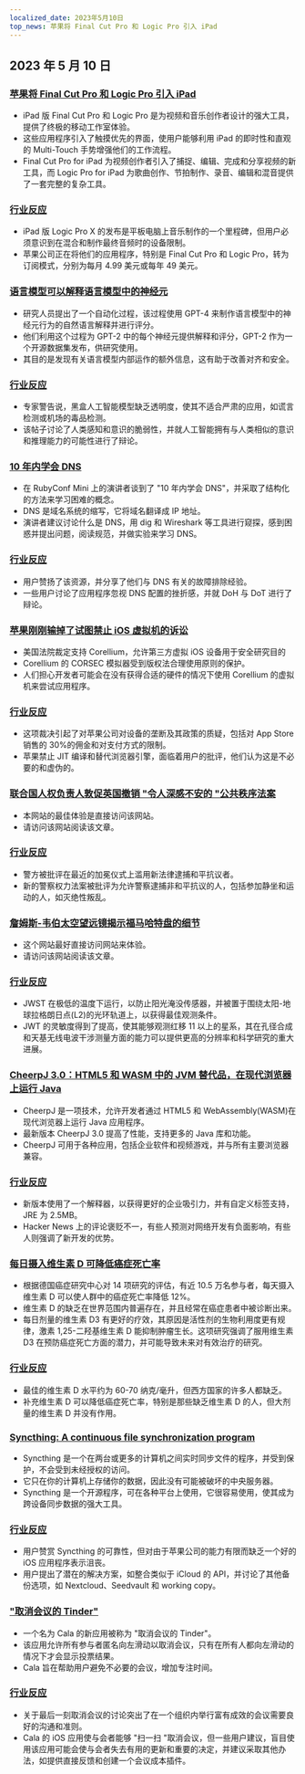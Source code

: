 ```yaml
---
localized_date: 2023年5月10日
top_news: 苹果将 Final Cut Pro 和 Logic Pro 引入 iPad
---
```


## 2023 年 5 月 10 日

### [苹果将 Final Cut Pro 和 Logic Pro 引入 iPad](https://www.apple.com/newsroom/2023/05/apple-brings-final-cut-pro-and-logic-pro-to-ipad/)

- iPad 版 Final Cut Pro 和 Logic Pro 是为视频和音乐创作者设计的强大工具，提供了终极的移动工作室体验。
- 这些应用程序引入了触摸优先的界面，使用户能够利用 iPad 的即时性和直观的 Multi-Touch 手势增强他们的工作流程。
- Final Cut Pro for iPad 为视频创作者引入了捕捉、编辑、完成和分享视频的新工具，而 Logic Pro for iPad 为歌曲创作、节拍制作、录音、编辑和混音提供了一套完整的复杂工具。

### [行业反应](http://news.ycombinator.com/item?id=35873732)

- iPad 版 Logic Pro X 的发布是平板电脑上音乐制作的一个里程碑，但用户必须意识到在混合和制作最终音频时的设备限制。
- 苹果公司正在将他们的应用程序，特别是 Final Cut Pro 和 Logic Pro，转为订阅模式，分别为每月 4.99 美元或每年 49 美元。

### [语言模型可以解释语言模型中的神经元](https://openai.com/research/language-models-can-explain-neurons-in-language-models)

- 研究人员提出了一个自动化过程，该过程使用 GPT-4 来制作语言模型中的神经元行为的自然语言解释并进行评分。
- 他们利用这个过程为 GPT-2 中的每个神经元提供解释和评分，GPT-2 作为一个开源数据集发布，供研究使用。
- 其目的是发现有关语言模型内部运作的额外信息，这有助于改善对齐和安全。

### [行业反应](http://news.ycombinator.com/item?id=35877402)

- 专家警告说，黑盒人工智能模型缺乏透明度，使其不适合严肃的应用，如谎言检测或机场的毒品检测。
- 该帖子讨论了人类感知和意识的脆弱性，并就人工智能拥有与人类相似的意识和推理能力的可能性进行了辩论。

### [10 年内学会 DNS](https://jvns.ca/blog/2023/05/08/new-talk-learning-dns-in-10-years/)

- 在 RubyConf Mini 上的演讲者谈到了 "10 年内学会 DNS"，并采取了结构化的方法来学习困难的概念。
- DNS 是域名系统的缩写，它将域名翻译成 IP 地址。
- 演讲者建议讨论什么是 DNS，用 dig 和 Wireshark 等工具进行窥探，感到困惑并提出问题，阅读规范，并做实验来学习 DNS。

### [行业反应](http://news.ycombinator.com/item?id=35870654)

- 用户赞扬了该资源，并分享了他们与 DNS 有关的故障排除经验。
- 一些用户讨论了应用程序忽视 DNS 配置的挫折感，并就 DoH 与 DoT 进行了辩论。

### [苹果刚刚输掉了试图禁止 iOS 虚拟机的诉讼](https://www.techradar.com/news/apple-just-lost-its-lawsuit-trying-to-ban-ios-virtual-machines)

- 美国法院裁定支持 Corellium，允许第三方虚拟 iOS 设备用于安全研究目的
- Corellium 的 CORSEC 模拟器受到版权法合理使用原则的保护。
- 人们担心开发者可能会在没有获得合适的硬件的情况下使用 Corellium 的虚拟机来尝试应用程序。

### [行业反应](http://news.ycombinator.com/item?id=35880466)

- 这项裁决引起了对苹果公司对设备的垄断及其政策的质疑，包括对 App Store 销售的 30%的佣金和对支付方式的限制。
- 苹果禁止 JIT 编译和替代浏览器引擎，面临着用户的批评，他们认为这是不必要的和虚伪的。

### [联合国人权负责人敦促英国撤销 "令人深感不安的 "公共秩序法案](https://www.ohchr.org/en/press-releases/2023/04/un-human-rights-chief-urges-uk-reverse-deeply-troubling-public-order-bill)

- 本网站的最佳体验是直接访问该网站。
- 请访问该网站阅读该文章。

### [行业反应](http://news.ycombinator.com/item?id=35871394)

- 警方被批评在最近的加冕仪式上滥用新法律逮捕和平抗议者。
- 新的警察权力法案被批评为允许警察逮捕非和平抗议的人，包括参加静坐和运动的人，如灭绝性叛乱。

### [詹姆斯-韦伯太空望远镜揭示福马哈特盘的细节](https://skyandtelescope.org/astronomy-news/the-james-webb-space-telescope-reveals-fomalhauts-disk-in-unprecedented-detail/)

- 这个网站最好直接访问网站来体验。
- 请访问该网站阅读该文章。

### [行业反应](http://news.ycombinator.com/item?id=35874704)

- JWST 在极低的温度下运行，以防止阳光淹没传感器，并被置于围绕太阳-地球拉格朗日点(L2)的光环轨道上，以获得最佳观测条件。
- JWT 的灵敏度得到了提高，使其能够观测红移 11 以上的星系，其在孔径合成和天基无线电波干涉测量方面的能力可以提供更高的分辨率和科学研究的重大进展。

### [CheerpJ 3.0：HTML5 和 WASM 中的 JVM 替代品，在现代浏览器上运行 Java](https://leaningtech.com/announcing-cheerpj-3-0-a-jvm-replacement-in-html5-and-webassembly-to-run-java-applications-and-applets-on-modern-browsers/)

- CheerpJ 是一项技术，允许开发者通过 HTML5 和 WebAssembly(WASM)在现代浏览器上运行 Java 应用程序。
- 最新版本 CheerpJ 3.0 提高了性能，支持更多的 Java 库和功能。
- CheerpJ 可用于各种应用，包括企业软件和视频游戏，并与所有主要浏览器兼容。

### [行业反应](http://news.ycombinator.com/item?id=35873552)

- 新版本使用了一个解释器，以获得更好的企业吸引力，并有自定义标签支持，JRE 为 2.5MB。
- Hacker News 上的评论褒贬不一，有些人预测对网络开发有负面影响，有些人则强调了新开发的优势。

### [每日摄入维生素 D 可降低癌症死亡率](https://www.dkfz.de/en/presse/pressemitteilungen/2023/dkfz-pm-23-27-Reduced-cancer-mortality-with-daily-vitamin-D-intake.php)

- 根据德国癌症研究中心对 14 项研究的评估，有近 10.5 万名参与者，每天摄入维生素 D 可以使人群中的癌症死亡率降低 12%。
- 维生素 D 的缺乏在世界范围内普遍存在，并且经常在癌症患者中被诊断出来。
- 每日剂量的维生素 D3 有更好的疗效，其原因是活性剂的生物利用度更有规律，激素 1,25-二羟基维生素 D 能抑制肿瘤生长。这项研究强调了服用维生素 D3 在预防癌症死亡方面的潜力，并可能导致未来对有效治疗的研究。

### [行业反应](http://news.ycombinator.com/item?id=35876062)

- 最佳的维生素 D 水平约为 60-70 纳克/毫升，但西方国家的许多人都缺乏。
- 补充维生素 D 可以降低癌症死亡率，特别是那些缺乏维生素 D 的人，但大剂量的维生素 D 并没有作用。

### [Syncthing: A continuous file synchronization program](https://syncthing.net/)

- Syncthing 是一个在两台或更多的计算机之间实时同步文件的程序，并受到保护，不会受到未经授权的访问。
- 它只在你的计算机上存储你的数据，因此没有可能被破坏的中央服务器。
- Syncthing 是一个开源程序，可在各种平台上使用，它很容易使用，使其成为跨设备同步数据的强大工具。

### [行业反应](http://news.ycombinator.com/item?id=35879039)

- 用户赞赏 Syncthing 的可靠性，但对由于苹果公司的能力有限而缺乏一个好的 iOS 应用程序表示沮丧。
- 用户提出了潜在的解决方案，如整合类似于 iCloud 的 API，并讨论了其他备份选项，如 Nextcloud、Seedvault 和 working copy。

### ["取消会议的 Tinder"](https://meetcala.com/)

- 一个名为 Cala 的新应用被称为 "取消会议的 Tinder"。
- 该应用允许所有参与者匿名向左滑动以取消会议，只有在所有人都向左滑动的情况下才会显示投票结果。
- Cala 旨在帮助用户避免不必要的会议，增加专注时间。

### [行业反应](http://news.ycombinator.com/item?id=35868685)

- 关于最后一刻取消会议的讨论突出了在一个组织内举行富有成效的会议需要良好的沟通和准则。
- Cala 的 iOS 应用使与会者能够 "扫一扫 "取消会议，但一些用户建议，盲目使用该应用可能会使与会者失去有用的更新和重要的决定，并建议采取其他办法，如提供直接反馈和创建一个会议成本插件。
